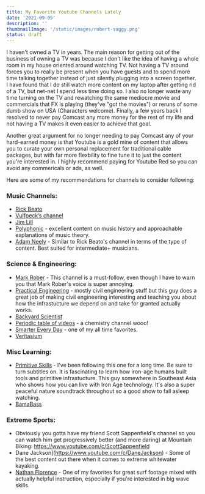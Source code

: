 ```yaml
---
title: My Favorite Youtube Channels Lately
date: '2021-09-05'
description: ''
thumbnailImage: '/static/images/robert-saggy.png'
status: draft
---
```


I haven't owned a TV in years. The main reason for getting out of the business of owning a TV was because I don't like the idea of having a whole room in my house oriented around watching TV. Not having a TV around forces you to really be present when you have guests and to spend more time talking together instead of just silently plugging into a screen together. I have found that I do still watch more content on my laptop after getting rid of a TV, but net-net I spend less time doing so. I also no longer waste any time turning on the TV and rewatching the same mediocre movie and commercials that FX is playing (they've "got the movies") or reruns of some dumb show on USA (Characters welcome). Finally, a few years back I resolved to never pay Comcast any more money for the rest of my life and not having a TV makes it even easier to achieve that goal.

Another great argument for no longer needing to pay Comcast any of your hard-earned money is that Youtube is a gold mine of content that allows you to curate your own personal replacement for traditional cable packages, but with far more flexbility to fine tune it to just the content you're interested in. I highly recommend paying for Youtube Red so you can avoid any commericals or ads, as well.

Here are some of my recommendations for channels to consider following:

### Music Channels:

- [Rick Beato](https://www.youtube.com/c/RickBeato_)
- [Vulfpeck’s channel](https://www.youtube.com/user/DJparadiddle)
- [Jim Lill](https://www.youtube.com/user/JimLill45)
- [Polyphonic](https://www.youtube.com/c/Polyphonic) - excellent content on music history and approachable explanations of music theory.
- [Adam Neely](https://www.youtube.com/c/AdamNeely) - Similar to Rick Beato's channel in terms of the type of content. Best suited for intermediate+ musicians.

### Science & Engineering:

- [Mark Rober](https://www.youtube.com/user/onemeeeliondollars) - This channel is a must-follow, even though I have to warn you that Mark Rober's voice is super annoying.
- [Practical Engineering](https://www.youtube.com/c/PracticalEngineeringChannel) - mostly civil engineering stuff but this guy does a great job of making civil engineering interesting and teaching you about how the infrastucture we depend on and take for granted actually works.
- [Backyard Scientist](https://www.youtube.com/c/TheBackyardScientist)
- [Periodic table of videos](https://www.youtube.com/user/periodicvideos) - a chemistry channel wooo!
- [Smarter Every Day](https://www.youtube.com/c/smartereveryday) - one of my all time favorites.
- [Veritasium](https://www.youtube.com/c/veritasium)

### Misc Learning:

- [Primitive Skills](https://www.youtube.com/c/PrimitiveSkillsnet) - I've been following this one for a long time. Be sure to turn subtitles on. It is fascinating to learn how iron-age humans built tools and primitive infrastucture. This guy somewhere in Southeast Asia who shows how you can live with Iron Age technology. It's also a super peaceful nature soundtrack throughout so a good show to fall asleep watching.
- [BamaBass](https://www.youtube.com/c/BamaBassOfficial)

### Extreme Sports:

- Obviously you gotta have my friend Scott Sappenfield's channel so you can watch him get progressively better (and more daring) at Mountain Biking: https://www.youtube.com/c/ScottSappenfield
- Dane Jackson](https://www.youtube.com/c/DaneJackson) - Some of the best content out there when it comes to extreme whitewater kayaking.
- [Nathan Florence](https://www.youtube.com/watch?v=LkKS3xsYLdo&t=805s) - One of my favorites for great surf footage mixed with actually helpful instruction, especially if you're interested in big wave skills.
